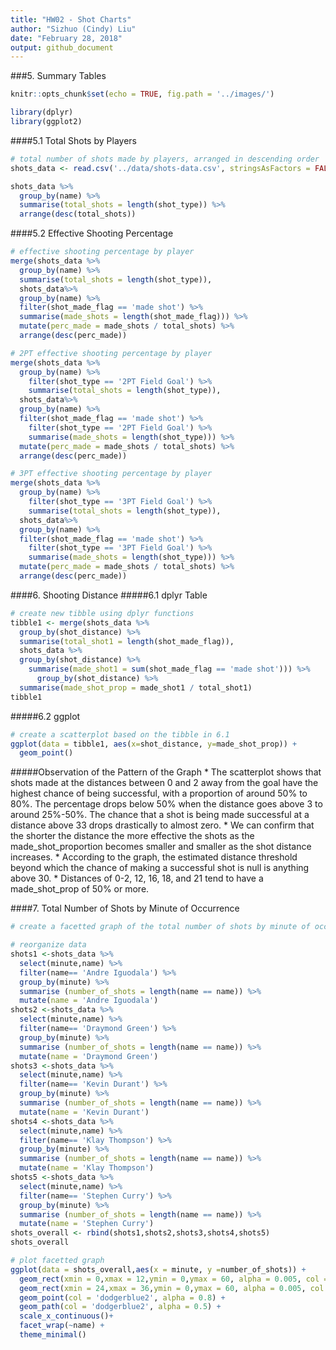 ```yaml
---
title: "HW02 - Shot Charts"
author: "Sizhuo (Cindy) Liu"
date: "February 28, 2018"
output: github_document
---                 
```

###5. Summary Tables
```r
knitr::opts_chunk$set(echo = TRUE, fig.path = '../images/')
```

```r
library(dplyr)
library(ggplot2)
```

####5.1 Total Shots by Players
```r
# total number of shots made by players, arranged in descending order
shots_data <- read.csv('../data/shots-data.csv', stringsAsFactors = FALSE)

shots_data %>%
  group_by(name) %>%
  summarise(total_shots = length(shot_type)) %>%
  arrange(desc(total_shots))
```

####5.2 Effective Shooting Percentage
```r
# effective shooting percentage by player
merge(shots_data %>%
  group_by(name) %>%
  summarise(total_shots = length(shot_type)),
  shots_data%>%
  group_by(name) %>%
  filter(shot_made_flag == 'made shot') %>%
  summarise(made_shots = length(shot_made_flag))) %>%
  mutate(perc_made = made_shots / total_shots) %>%
  arrange(desc(perc_made))
```

```r
# 2PT effective shooting percentage by player
merge(shots_data %>%
  group_by(name) %>%
    filter(shot_type == '2PT Field Goal') %>%
    summarise(total_shots = length(shot_type)),
  shots_data%>%
  group_by(name) %>%
  filter(shot_made_flag == 'made shot') %>%
    filter(shot_type == '2PT Field Goal') %>%
    summarise(made_shots = length(shot_type))) %>%
  mutate(perc_made = made_shots / total_shots) %>%
  arrange(desc(perc_made))
```

```r
# 3PT effective shooting percentage by player
merge(shots_data %>%
  group_by(name) %>%
    filter(shot_type == '3PT Field Goal') %>%
    summarise(total_shots = length(shot_type)),
  shots_data%>%
  group_by(name) %>%
  filter(shot_made_flag == 'made shot') %>%
    filter(shot_type == '3PT Field Goal') %>%
    summarise(made_shots = length(shot_type))) %>%
  mutate(perc_made = made_shots / total_shots) %>%
  arrange(desc(perc_made))
```

####6. Shooting Distance
#####6.1 dplyr Table
```r
# create new tibble using dplyr functions
tibble1 <- merge(shots_data %>%
  group_by(shot_distance) %>%
  summarise(total_shot1 = length(shot_made_flag)),
  shots_data %>%
  group_by(shot_distance) %>%
    summarise(made_shot1 = sum(shot_made_flag == 'made shot'))) %>%
      group_by(shot_distance) %>%
  summarise(made_shot_prop = made_shot1 / total_shot1) 
tibble1
```

#####6.2 ggplot
```r
# create a scatterplot based on the tibble in 6.1
ggplot(data = tibble1, aes(x=shot_distance, y=made_shot_prop)) +
  geom_point()
```

#####Observation of the Pattern of the Graph
* The scatterplot shows that shots made at the distances between 0 and 2 away from the goal have the highest chance of being successful, with a proportion of around 50% to 80%. The percentage drops below 50% when the distance goes above 3 to around 25%-50%. The chance that a shot is being made successful at a distance above 33 drops drastically to almost zero. 
* We can confirm that the shorter the distance the more effective the shots as the made_shot_proportion becomes smaller and smaller as the shot distance increases. 
* According to the graph, the estimated distance threshold beyond which the chance of making a successful shot is null is anything above 30. 
* Distances of 0-2, 12, 16, 18, and 21 tend to have a made_shot_prop of 50% or more. 

####7. Total Number of Shots by Minute of Occurrence
```r
# create a facetted graph of the total number of shots by minute of occurrence

# reorganize data
shots1 <-shots_data %>%
  select(minute,name) %>%
  filter(name== 'Andre Iguodala') %>%
  group_by(minute) %>%
  summarise (number_of_shots = length(name == name)) %>%
  mutate(name = 'Andre Iguodala')
shots2 <-shots_data %>%
  select(minute,name) %>%
  filter(name== 'Draymond Green') %>%
  group_by(minute) %>%
  summarise (number_of_shots = length(name == name)) %>%
  mutate(name = 'Draymond Green')
shots3 <-shots_data %>%
  select(minute,name) %>%
  filter(name== 'Kevin Durant') %>%
  group_by(minute) %>%
  summarise (number_of_shots = length(name == name)) %>%
  mutate(name = 'Kevin Durant')
shots4 <-shots_data %>%
  select(minute,name) %>%
  filter(name== 'Klay Thompson') %>%
  group_by(minute) %>%
  summarise (number_of_shots = length(name == name)) %>%
  mutate(name = 'Klay Thompson')
shots5 <-shots_data %>%
  select(minute,name) %>%
  filter(name== 'Stephen Curry') %>%
  group_by(minute) %>%
  summarise (number_of_shots = length(name == name)) %>%
  mutate(name = 'Stephen Curry')
shots_overall <- rbind(shots1,shots2,shots3,shots4,shots5)
shots_overall
```


```r
# plot facetted graph
ggplot(data = shots_overall,aes(x = minute, y =number_of_shots)) + 
  geom_rect(xmin = 0,xmax = 12,ymin = 0,ymax = 60, alpha = 0.005, col = 'grey96') +
  geom_rect(xmin = 24,xmax = 36,ymin = 0,ymax = 60, alpha = 0.005, col = 'grey96') +
  geom_point(col = 'dodgerblue2', alpha = 0.8) +
  geom_path(col = 'dodgerblue2', alpha = 0.5) +
  scale_x_continuous()+
  facet_wrap(~name) +
  theme_minimal()
```

















